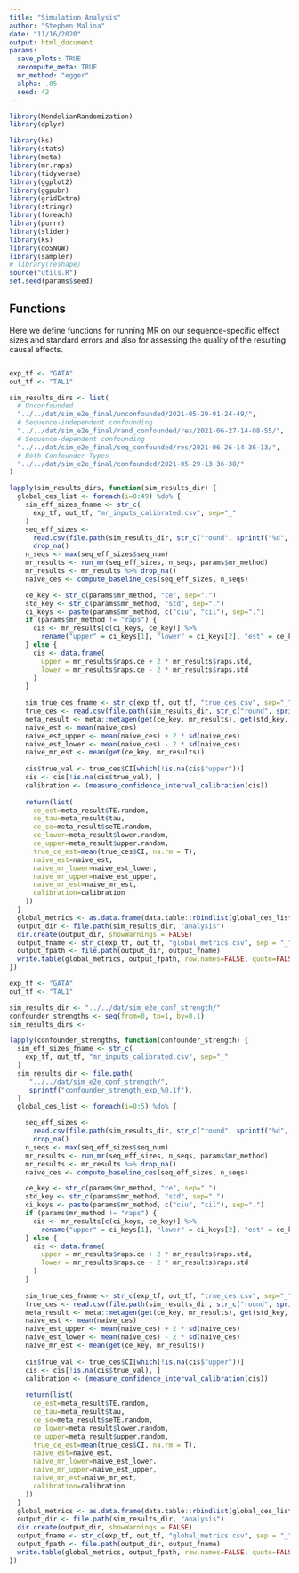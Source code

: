 ```yaml
---
title: "Simulation Analysis"
author: "Stephen Malina"
date: "11/16/2020"
output: html_document
params:
  save_plots: TRUE
  recompute_meta: TRUE
  mr_method: "egger"
  alpha: .05
  seed: 42
---
```


```r
library(MendelianRandomization)
library(dplyr)

library(ks)
library(stats)
library(meta)
library(mr.raps)
library(tidyverse)
library(ggplot2)
library(ggpubr)
library(gridExtra)
library(stringr)
library(foreach)
library(purrr)
library(slider)
library(ks)
library(doSNOW)
library(sampler)
# library(reshape)
source("utils.R")
set.seed(params$seed)
```

## Functions
Here we define functions for running MR on our sequence-specific effect sizes
and standard errors and also for assessing the quality of the resulting
causal effects.

```r

```


```r
exp_tf <- "GATA"
out_tf <- "TAL1"

sim_results_dirs <- list(
  # Unconfounded
  "../../dat/sim_e2e_final/unconfounded/2021-05-29-01-24-49/",
  # Sequence-independent confounding
  "../../dat/sim_e2e_final/rand_confounded/res/2021-06-27-14-08-55/",
  # Sequence-dependent confounding
  "../../dat/sim_e2e_final/seq_confounded/res/2021-06-26-14-36-13/",
  # Both Confounder Types
  "../../dat/sim_e2e_final/confounded/2021-05-29-13-36-38/"
)

lapply(sim_results_dirs, function(sim_results_dir) {
  global_ces_list <- foreach(i=0:49) %do% {
    sim_eff_sizes_fname <- str_c(
      exp_tf, out_tf, "mr_inputs_calibrated.csv", sep="_"
    )
    seq_eff_sizes <-
      read.csv(file.path(sim_results_dir, str_c("round", sprintf("%d", i), sep="_"), sim_eff_sizes_fname)) %>%
      drop_na()
    n_seqs <- max(seq_eff_sizes$seq_num)
    mr_results <- run_mr(seq_eff_sizes, n_seqs, params$mr_method)
    mr_results <- mr_results %>% drop_na()
    naive_ces <- compute_baseline_ces(seq_eff_sizes, n_seqs)

    ce_key <- str_c(params$mr_method, "ce", sep=".")
    std_key <- str_c(params$mr_method, "std", sep=".")
    ci_keys <- paste(params$mr_method, c("ciu", "cil"), sep=".")
    if (params$mr_method != "raps") {
      cis <- mr_results[c(ci_keys, ce_key)] %>%
        rename("upper" = ci_keys[1], "lower" = ci_keys[2], "est" = ce_key)
    } else {
      cis <- data.frame(
        upper = mr_results$raps.ce + 2 * mr_results$raps.std,
        lower = mr_results$raps.ce - 2 * mr_results$raps.std
      )
    }
  
    sim_true_ces_fname <- str_c(exp_tf, out_tf, "true_ces.csv", sep="_")
    true_ces <- read.csv(file.path(sim_results_dir, str_c("round", sprintf("%d", i), sep="_"), sim_true_ces_fname))
    meta_result <- meta::metagen(get(ce_key, mr_results), get(std_key, mr_results), verbose=TRUE, digits=5, control=list(stepadj=0.5, maxiter=5000))
    naive_est <- mean(naive_ces)
    naive_est_upper <- mean(naive_ces) + 2 * sd(naive_ces)
    naive_est_lower <- mean(naive_ces) - 2 * sd(naive_ces)
    naive_mr_est <- mean(get(ce_key, mr_results))
  
    cis$true_val <- true_ces$CI[which(!is.na(cis$"upper"))]
    cis <- cis[!is.na(cis$true_val), ]
    calibration <- (measure_confidence_interval_calibration(cis))
    
    return(list(
      ce_est=meta_result$TE.random,
      ce_tau=meta_result$tau,
      ce_se=meta_result$seTE.random,
      ce_lower=meta_result$lower.random,
      ce_upper=meta_result$upper.random,
      true_ce_est=mean(true_ces$CI, na.rm = T),
      naive_est=naive_est,
      naive_mr_lower=naive_est_lower,
      naive_mr_upper=naive_est_upper,
      naive_mr_est=naive_mr_est,
      calibration=calibration
    ))
  }
  global_metrics <- as.data.frame(data.table::rbindlist(global_ces_list))
  output_dir <- file.path(sim_results_dir, "analysis")
  dir.create(output_dir, showWarnings = FALSE)
  output_fname <- str_c(exp_tf, out_tf, "global_metrics.csv", sep = "_")
  output_fpath <- file.path(output_dir, output_fname)
  write.table(global_metrics, output_fpath, row.names=FALSE, quote=FALSE)
})
```

```r
exp_tf <- "GATA"
out_tf <- "TAL1"

sim_results_dir <- "../../dat/sim_e2e_conf_strength/"
confounder_strengths <- seq(from=0, to=1, by=0.1)
sim_results_dirs <- 

lapply(confounder_strengths, function(confounder_strength) {
  sim_eff_sizes_fname <- str_c(
    exp_tf, out_tf, "mr_inputs_calibrated.csv", sep="_"
  )
  sim_results_dir <- file.path(
     "../../dat/sim_e2e_conf_strength/",
     sprintf("confounder_strength_exp_%0.1f"),
  )
  global_ces_list <- foreach(i=0:5) %do% {

    seq_eff_sizes <-
      read.csv(file.path(sim_results_dir, str_c("round", sprintf("%d", i), sep="_"), sim_eff_sizes_fname)) %>%
      drop_na()
    n_seqs <- max(seq_eff_sizes$seq_num)
    mr_results <- run_mr(seq_eff_sizes, n_seqs, params$mr_method)
    mr_results <- mr_results %>% drop_na()
    naive_ces <- compute_baseline_ces(seq_eff_sizes, n_seqs)

    ce_key <- str_c(params$mr_method, "ce", sep=".")
    std_key <- str_c(params$mr_method, "std", sep=".")
    ci_keys <- paste(params$mr_method, c("ciu", "cil"), sep=".")
    if (params$mr_method != "raps") {
      cis <- mr_results[c(ci_keys, ce_key)] %>%
        rename("upper" = ci_keys[1], "lower" = ci_keys[2], "est" = ce_key)
    } else {
      cis <- data.frame(
        upper = mr_results$raps.ce + 2 * mr_results$raps.std,
        lower = mr_results$raps.ce - 2 * mr_results$raps.std
      )
    }
  
    sim_true_ces_fname <- str_c(exp_tf, out_tf, "true_ces.csv", sep="_")
    true_ces <- read.csv(file.path(sim_results_dir, str_c("round", sprintf("%d", i), sep="_"), sim_true_ces_fname))
    meta_result <- meta::metagen(get(ce_key, mr_results), get(std_key, mr_results), verbose=TRUE, digits=5, control=list(stepadj=0.5, maxiter=5000))
    naive_est <- mean(naive_ces)
    naive_est_upper <- mean(naive_ces) + 2 * sd(naive_ces)
    naive_est_lower <- mean(naive_ces) - 2 * sd(naive_ces)
    naive_mr_est <- mean(get(ce_key, mr_results))
  
    cis$true_val <- true_ces$CI[which(!is.na(cis$"upper"))]
    cis <- cis[!is.na(cis$true_val), ]
    calibration <- (measure_confidence_interval_calibration(cis))
    
    return(list(
      ce_est=meta_result$TE.random,
      ce_tau=meta_result$tau,
      ce_se=meta_result$seTE.random,
      ce_lower=meta_result$lower.random,
      ce_upper=meta_result$upper.random,
      true_ce_est=mean(true_ces$CI, na.rm = T),
      naive_est=naive_est,
      naive_mr_lower=naive_est_lower,
      naive_mr_upper=naive_est_upper,
      naive_mr_est=naive_mr_est,
      calibration=calibration
    ))
  }
  global_metrics <- as.data.frame(data.table::rbindlist(global_ces_list))
  output_dir <- file.path(sim_results_dir, "analysis")
  dir.create(output_dir, showWarnings = FALSE)
  output_fname <- str_c(exp_tf, out_tf, "global_metrics.csv", sep = "_")
  output_fpath <- file.path(output_dir, output_fname)
  write.table(global_metrics, output_fpath, row.names=FALSE, quote=FALSE)
})
```

